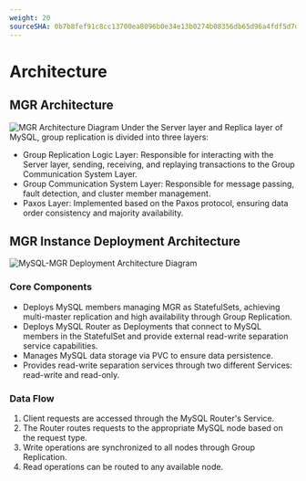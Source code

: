 ```yaml
---
weight: 20
sourceSHA: 0b7b8fef91c8cc13700ea8096b0e34e13b0274b08356db65d96a4fdf5d7db2a2
---
```


# Architecture

## MGR Architecture

![MGR Architecture Diagram](./assets/mgr_architecture.png)
Under the Server layer and Replica layer of MySQL, group replication is divided into three layers:

- Group Replication Logic Layer: Responsible for interacting with the Server layer, sending, receiving, and replaying transactions to the Group Communication System Layer.
- Group Communication System Layer: Responsible for message passing, fault detection, and cluster member management.
- Paxos Layer: Implemented based on the Paxos protocol, ensuring data order consistency and majority availability.

## MGR Instance Deployment Architecture

![MySQL-MGR Deployment Architecture Diagram](./assets/deploy_architecture.png)

### Core Components

- Deploys MySQL members managing MGR as StatefulSets, achieving multi-master replication and high availability through Group Replication.
- Deploys MySQL Router as Deployments that connect to MySQL members in the StatefulSet and provide external read-write separation service capabilities.
- Manages MySQL data storage via PVC to ensure data persistence.
- Provides read-write separation services through two different Services: read-write and read-only.

### Data Flow

1. Client requests are accessed through the MySQL Router's Service.
2. The Router routes requests to the appropriate MySQL node based on the request type.
3. Write operations are synchronized to all nodes through Group Replication.
4. Read operations can be routed to any available node.
